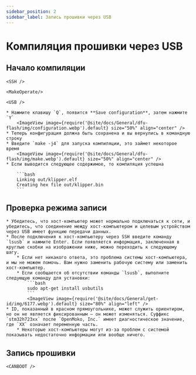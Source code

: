 ```yaml
---
sidebar_position: 2
sidebar_label: Запись прошивки через USB
---
```




# Компиляция прошивки через USB


## Начало компиляции

    <SSH />

    <MakeOperate/>

    <USB />

    * Нажмите клавишу `Q`, появится **Save configuration**, затем нажмите `Y`
        <ImageView image={require('@site/docs/General/dfu-flash/img/configuration.webp').default} size="50%" align="center" />
    * Теперь конфигурация должна быть сохранена и вы вернулись в командную строку
    * Введите `make -j4` для запуска компиляции, это займет некоторое время
        <ImageView image={require('@site/docs/General/dfu-flash/img/make.webp').default} size="50%" align="center" />
    * Если выводится следующее содержимое, то компиляция успешна

        ```bash
        Linking out/klipper.elf
        Creating hex file out/klipper.bin
        ```
## Проверка режима записи

    * Убедитесь, что хост-компьютер может нормально подключаться к сети, и убедитесь, что соединение между хост-компьютером и целевым устройством через USB имеет функцию передачи данных.
    * После подключения к хост-компьютеру через SSH введите команду `lsusb` и нажмите Enter. Если появляется информация, заключенная в круглые скобки на изображении ниже, можно переходить к следующему шагу.
        * Если нет никакого ответа, это проблема системы хост-компьютера, и мы не можем помочь. Вам нужно заменить рабочую систему или заменить хост-компьютер.
        * Если сообщается об отсутствии команды `lsusb`, выполните следующую команду для установки:
            ```bash
            sudo apt-get install usbutils
            ```
            <ImageView image={require('@site/docs/General/get-id/img/6177.webp').default} size="80%" align="left" /> 
    * ID, показанный в красном прямоугольнике, может служить ориентиром, но он не является фиксированным — он может изменяться. Суффикс `stm32h723xx` после `OpenMoko, Inc.` имеет диагностическое значение, где `XX` означает переменную часть.
        * Некоторые хост-компьютеры могут из-за проблем с системой показывать недостаточно информации или вообще ничего.

## Запись прошивки
    
    <CANBOOT />
